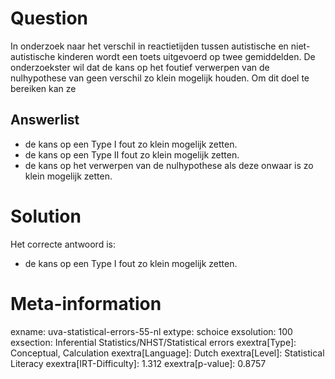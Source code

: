 Question
========

In onderzoek naar het verschil in reactietijden tussen autistische en
niet-autistische kinderen wordt een toets uitgevoerd op twee
gemiddelden. De onderzoekster wil dat de kans op het foutief verwerpen
van de nulhypothese van geen verschil zo klein mogelijk houden. Om dit
doel te bereiken kan ze


Answerlist
----------

* de kans op een Type I fout zo klein mogelijk zetten.
* de kans op een Type II fout zo klein mogelijk zetten.
* de kans op het verwerpen van de nulhypothese als deze onwaar is zo klein mogelijk zetten.

Solution
========

Het correcte antwoord is: 

* de kans op een Type I fout zo klein mogelijk zetten.

Meta-information
================
exname: uva-statistical-errors-55-nl
extype: schoice
exsolution: 100
exsection: Inferential Statistics/NHST/Statistical errors
exextra[Type]: Conceptual, Calculation
exextra[Language]: Dutch
exextra[Level]: Statistical Literacy
exextra[IRT-Difficulty]: 1.312
exextra[p-value]: 0.8757
